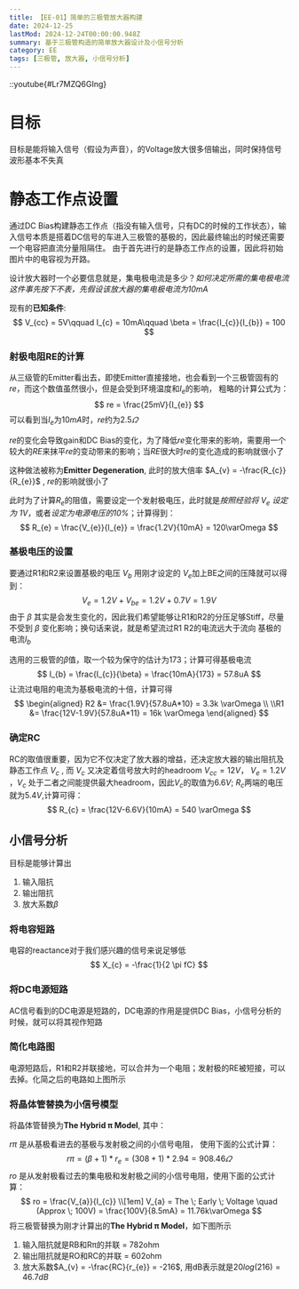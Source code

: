 ```yaml
---
title: 【EE-01】简单的三极管放大器构建
date: 2024-12-25
lastMod: 2024-12-24T00:00:00.948Z
summary: 基于三极管构造的简单放大器设计及小信号分析
category: EE
tags: [三极管, 放大器, 小信号分析]
---
```



::youtube{#Lr7MZQ6GIng}

# 目标
目标是能将输入信号（假设为声音），的Voltage放大很多倍输出，同时保持信号波形基本不失真
# 静态工作点设置
<AdaptiveImage   
  src="/EE-01/InitialImage.png"  
  alt="完成后的图片"   
  width={40}   
  minWidth={200}  
/>
通过DC Bias构建静态工作点（指没有输入信号，只有DC的时候的工作状态），输入信号本质是搭着DC信号的车进入三极管的基极的，因此最终输出的时候还需要一个电容把直流分量阻隔住。
由于首先进行的是静态工作点的设置，因此将初始图片中的电容视为开路。

设计放大器时一个必要信息就是，集电极电流是多少？*如何决定所需的集电极电流这件事先按下不表，先假设该放大器的集电极电流为10mA*

现有的**已知条件**:
$$
V_{cc} = 5V\qquad
I_{c} = 10mA\qquad
\beta = \frac{I_{c}}{I_{b}} = 100
$$
### 射极电阻RE的计算
从三级管的Emitter看出去，即使Emitter直接接地，也会看到一个三极管固有的$re$，而这个数值虽然很小，但是会受到环境温度和$I_{e}$的影响，
粗略的计算公式为：
$$
re = \frac{25mV}{I_{e}}
$$
可以看到当$I_{e}$为$10mA$时，$re$约为$2.5\varOmega$

$re$的变化会导致gain和DC Bias的变化，为了降低$re$变化带来的影响，需要用一个较大的$RE$来抹平$re$的变动带来的影响；当$RE$很大时$re$的变化造成的影响就很小了

这种做法被称为**Emitter Degeneration**, 此时的放大倍率 $A_{v} = -\frac{R_{c}}{R_{e}}$ , $re$的影响就很小了

此时为了计算$R_{e}$的阻值，需要设定一个发射极电压，此时就是*按照经验将 $V_{e}$ 设定为 $1V$*，或者*设定为电源电压的10%*；计算得到：
$$
R_{e} = \frac{V_{e}}{I_{e}} = \frac{1.2V}{10mA} = 120\varOmega
$$

### 基极电压的设置
要通过R1和R2来设置基极的电压 $V_{b}$ 用刚才设定的 $V_{e}$加上BE之间的压降就可以得到：
$$
V_{e} = 1.2V + V_{be} = 1.2V + 0.7V = 1.9V
$$
由于 $\beta$ 其实是会发生变化的，因此我们希望能够让R1和R2的分压足够Stiff，尽量不受到 $\beta$ 变化影响；换句话来说，就是希望流过R1 R2的电流远大于流向
基极的电流$I_{b}$

选用的三极管的$\beta$值，取一个较为保守的估计为173；计算可得基极电流
$$
I_{b} = \frac{I_{c}}{\beta} = \frac{10mA}{173} = 57.8uA
$$
让流过电阻的电流为基极电流的十倍，计算可得
$$
\begin{aligned}
R2 &= \frac{1.9V}{57.8uA*10} = 3.3k \varOmega \\
\\R1 &= \frac{12V-1.9V}{57.8uA*11} = 16k \varOmega
\end{aligned}
$$
### 确定RC
RC的取值很重要，因为它不仅决定了放大器的增益，还决定放大器的输出阻抗及静态工作点 $V_{c}$ , 而 $V_{c}$ 又决定着信号放大时的headroom
<AdaptiveImage   
  src="/EE-01/Clipped-Waves.jpeg"  
  alt="Headroom不够造成的Clip"   
  width={50}   
  minWidth={200}  
/>
$V_{cc} = 12V$， $V_{e} = 1.2V$ ，$V_{c}$ 处于二者之间能提供最大headroom，因此$V_{c}$的取值为$6.6V$; $R_{c}$两端的电压就为$5.4V$,计算可得：
$$
R_{c} = \frac{12V-6.6V}{10mA} = 540 \varOmega
$$
<AdaptiveImage   
  src="/EE-01/DC.png"  
  alt="完成静态工作点设置后的电路图"   
  width={30}   
  minWidth={200}  
/>
## 小信号分析
<AdaptiveImage   
  src="/EE-01/SmallSignal01.png"  
  alt="根据LTspice模拟，修正后的电路"   
  width={80}   
  minWidth={200}  
/>
目标是能够计算出
1. 输入阻抗
2. 输出阻抗
3. 放大系数$\beta$
### 将电容短路
<AdaptiveImage   
  src="/EE-01/SmallSignal02.png"  
  alt="将电容短路"   
  width={80}   
  minWidth={200}  
/>
电容的reactance对于我们感兴趣的信号来说足够低
$$
X_{c} = -\frac{1}{2 \pi fC}
$$
### 将DC电源短路
<AdaptiveImage   
  src="/EE-01/SmallSignal03.png"  
  alt="根将DC电源短路"   
  width={80}   
  minWidth={200}  
/>
AC信号看到的DC电源是短路的，DC电源的作用是提供DC Bias，小信号分析的时候，就可以将其视作短路
### 简化电路图
<AdaptiveImage   
  src="/EE-01/SmallSignal04.png"  
  alt="化简后的电路"   
  width={80}   
  minWidth={200}  
/>
电源短路后，R1和R2并联接地，可以合并为一个电阻；发射极的RE被短接，可以去掉。化简之后的电路如上图所示
### 将晶体管替换为小信号模型
<AdaptiveImage   
  src="/EE-01/SmallSignal05.png"  
  alt="The Hybrid pi Model"   
  width={50}   
  minWidth={200}  
/>
将晶体管替换为**The Hybrid π Model**, 其中：

$r\pi$ 是从基极看进去的基极与发射极之间的小信号电阻， 使用下面的公式计算：
$$
r\pi = (\beta + 1) * r_{e} = (308+1) * 2.94 = 908.46\varOmega
$$
$ro$ 是从发射极看过去的集电极和发射极之间的小信号电阻，使用下面的公式计算：
$$
ro = \frac{V_{a}}{I_{c}} \\[1em]
V_{a} = The \; Early \; Voltage \quad (Approx \; 100V) = \frac{100V}{8.5mA} = 11.76k\varOmega
$$
<AdaptiveImage   
  src="/EE-01/SmallSignal06.png"  
  alt="计算ro和rπ"   
  width={80}   
  minWidth={200}  
/>
将三极管替换为刚才计算出的**The Hybrid π Model**，如下图所示
<AdaptiveImage   
  src="/EE-01/SmallSignal07.png"  
  alt="替换了The Hybrid π Model的电路"   
  width={80}   
  minWidth={200}  
/>
1. 输入阻抗就是RB和Rπ的并联 = 782ohm
2. 输出阻抗就是RO和RC的并联 = 602ohm
3. 放大系数$A_{v} = -\frac{RC}{r_{e}} = -216$, 用dB表示就是$20log(216) = 46.7dB$